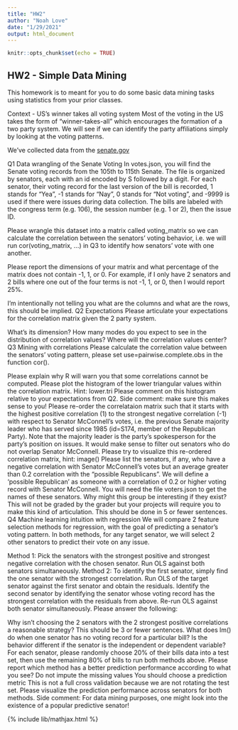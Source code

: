 ```yaml
---
title: "HW2"
author: "Noah Love"
date: "1/29/2021"
output: html_document
---
```


```r
knitr::opts_chunk$set(echo = TRUE)
```

## HW2 - Simple Data Mining
This homework is to meant for you to do some basic data mining tasks using statistics from your prior classes.

Context - US's winner takes all voting system
Most of the voting in the US takes the form of "winner-takes-all" which encourages the formation of a two party system. We will see if we can identify the party affiliations simply by looking at the voting patterns.

We've collected data from the [senate.gov](https://senate.gov)

Q1 Data wrangling of the Senate Voting
In votes.json, you will find the Senate voting records from the 105th to 115th Senate. The file is organized by senators, each with an id encoded by S followed by a digit. For each senator, their voting record for the last version of the bill is recorded, 1 stands for "Yea", -1 stands for "Nay", 0 stands for "Not voting", and -9999 is used if there were issues during data collection. The bills are labeled with the congress term (e.g. 106), the session number (e.g. 1 or 2), then the issue ID.

Please wrangle this dataset into a matrix called voting_matrix so we can calculate the correlation between the senators' voting behavior, i.e. we will run cor(voting_matrix, ...) in Q3 to identify how senators' vote with one another.

Please report the dimensions of your matrix and what percentage of the matrix does not contain -1, 1, or 0. For example, if I only have 2 senators and 2 bills where one out of the four terms is not -1, 1, or 0, then I would report 25%.

I'm intentionally not telling you what are the columns and what are the rows, this should be implied.
Q2 Expectations
Please articulate your expectations for the correlation matrix given the 2 party system.

What's its dimension?
How many modes do you expect to see in the distribution of correlation values?
Where will the correlation values center?
Q3 Mining with correlations
Please calculate the correlation value between the senators' voting pattern, please set use=pairwise.complete.obs in the function cor().

Please explain why R will warn you that some correlations cannot be computed.
Please plot the histogram of the lower triangular values within the correlation matrix. Hint: lower.tri
Please comment on this histogram relative to your expectations from Q2. Side comment: make sure this makes sense to you!
Please re-order the correlataion matrix such that it starts with the highest positive correlation (1) to the strongest negative correlation (-1) with respect to Senator McConnell's votes, i.e. the previous Senate majority leader who has served since 1985 (id=S174, member of the Republican Party). Note that the majority leader is the party's spokesperson for the party's position on issues.
It would make sense to filter out senators who do not overlap Senator McConnell.
Please try to visualize this re-ordered correlation matrix, hint: image()
Please list the senators, if any, who have a negative correlation with Senator McConnell's votes but an average greater than 0.2 correlation with the "possible Republicans".
We will define a 'possible Republican' as someone with a correlation of 0.2 or higher voting record with Senator McConnell.
You will need the file voters.json to get the names of these senators.
Why might this group be interesting if they exist? This will not be graded by the grader but your projects will require you to make this kind of articulation. This should be done in 5 or fewer sentences.
Q4 Machine learning intuition with regression
We will compare 2 feature selection methods for regression, with the goal of predicting a senator's voting pattern. In both methods, for any target senator, we will select 2 other senators to predict their vote on any issue.

Method 1:
Pick the senators with the strongest positive and strongest negative correlation with the chosen senator.
Run OLS against both senators simultaneously.
Method 2:
To identify the first senator, simply find the one senator with the strongest correlation.
Run OLS of the target senator against the first senator and obtain the residuals.
Identify the second senator by identifying the senator whose voting record has the strongest correlation with the residuals from above.
Re-run OLS against both senator simultaneously.
Please answer the following:

Why isn't choosing the 2 senators with the 2 strongest positive correlations a reasonable strategy? This should be 3 or fewer sentences.
What does lm() do when one senator has no voting record for a particular bill? Is the behavior different if the senator is the independent or dependent variable?
For each senator, please randomly choose 20% of their bills data into a test set, then use the remaining 80% of bills to run both methods above. Please report which method has a better prediction performance according to what you see?
Do not impute the missing values
You should choose a prediction metric
This is not a full cross validation because we are not rotating the test set.
Please visualize the prediction performance across senators for both methods.
Side comment: For data mining purposes, one might look into the existence of a popular predictive senator!

{% include lib/mathjax.html %}
